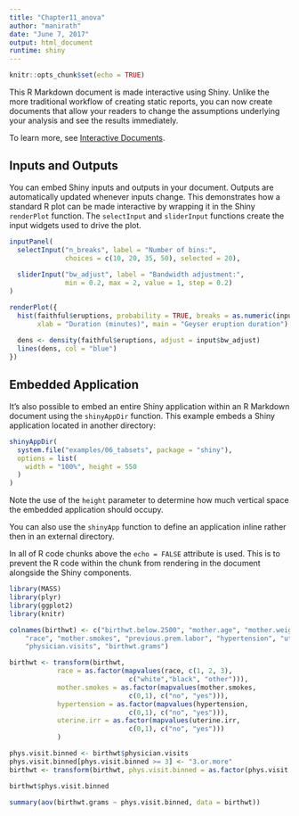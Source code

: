 ```yaml
---
title: "Chapter11_anova"
author: "manirath"
date: "June 7, 2017"
output: html_document
runtime: shiny
---
```


```r
knitr::opts_chunk$set(echo = TRUE)
```

This R Markdown document is made interactive using Shiny. Unlike the more traditional workflow of creating static reports, you can now create documents that allow your readers to change the assumptions underlying your analysis and see the results immediately. 

To learn more, see [Interactive Documents](http://rmarkdown.rstudio.com/authoring_shiny.html).

## Inputs and Outputs

You can embed Shiny inputs and outputs in your document. Outputs are automatically updated whenever inputs change.  This demonstrates how a standard R plot can be made interactive by wrapping it in the Shiny `renderPlot` function. The `selectInput` and `sliderInput` functions create the input widgets used to drive the plot.

```r
inputPanel(
  selectInput("n_breaks", label = "Number of bins:",
              choices = c(10, 20, 35, 50), selected = 20),
  
  sliderInput("bw_adjust", label = "Bandwidth adjustment:",
              min = 0.2, max = 2, value = 1, step = 0.2)
)

renderPlot({
  hist(faithful$eruptions, probability = TRUE, breaks = as.numeric(input$n_breaks),
       xlab = "Duration (minutes)", main = "Geyser eruption duration")
  
  dens <- density(faithful$eruptions, adjust = input$bw_adjust)
  lines(dens, col = "blue")
})
```

## Embedded Application

It's also possible to embed an entire Shiny application within an R Markdown document using the `shinyAppDir` function. This example embeds a Shiny application located in another directory:

```r
shinyAppDir(
  system.file("examples/06_tabsets", package = "shiny"),
  options = list(
    width = "100%", height = 550
  )
)
```

Note the use of the `height` parameter to determine how much vertical space the embedded application should occupy.

You can also use the `shinyApp` function to define an application inline rather then in an external directory.

In all of R code chunks above the `echo = FALSE` attribute is used. This is to prevent the R code within the chunk from rendering in the document alongside the Shiny components.


```r
library(MASS)
library(plyr)
library(ggplot2)
library(knitr)

```
```r
colnames(birthwt) <- c("birthwt.below.2500", "mother.age", "mother.weight", 
    "race", "mother.smokes", "previous.prem.labor", "hypertension", "uterine.irr", 
    "physician.visits", "birthwt.grams")

```

```r
birthwt <- transform(birthwt, 
            race = as.factor(mapvalues(race, c(1, 2, 3), 
                              c("white","black", "other"))),
            mother.smokes = as.factor(mapvalues(mother.smokes, 
                              c(0,1), c("no", "yes"))),
            hypertension = as.factor(mapvalues(hypertension, 
                              c(0,1), c("no", "yes"))),
            uterine.irr = as.factor(mapvalues(uterine.irr, 
                              c(0,1), c("no", "yes")))
            )
```
```r
phys.visit.binned <- birthwt$physician.visits
phys.visit.binned[phys.visit.binned >= 3] <- "3.or.more"
birthwt <- transform(birthwt, phys.visit.binned = as.factor(phys.visit.binned))

birthwt$phys.visit.binned


```
```r
summary(aov(birthwt.grams ~ phys.visit.binned, data = birthwt))
```

